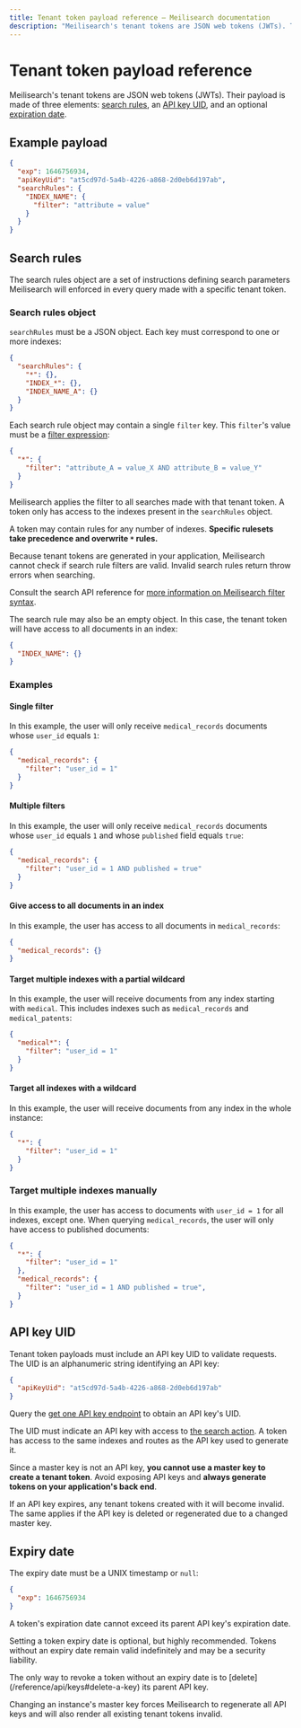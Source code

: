 ```yaml
---
title: Tenant token payload reference — Meilisearch documentation
description: "Meilisearch's tenant tokens are JSON web tokens (JWTs). Their payload is made of three elements: search rules, an API key UID, and an optional expiration date."
---
```


# Tenant token payload reference

Meilisearch's tenant tokens are JSON web tokens (JWTs). Their payload is made of three elements: [search rules](#search-rules), an [API key UID](#api-key-uid), and an optional [expiration date](#expiry-date).

## Example payload

```json
{
  "exp": 1646756934,
  "apiKeyUid": "at5cd97d-5a4b-4226-a868-2d0eb6d197ab",
  "searchRules": {
    "INDEX_NAME": {
      "filter": "attribute = value"
    }
  }
}
```

## Search rules

The search rules object are a set of instructions defining search parameters Meilisearch will enforced in every query made with a specific tenant token.

### Search rules object

`searchRules` must be a JSON object. Each key must correspond to one or more indexes:

```json
{
  "searchRules": {
    "*": {},
    "INDEX_*": {},
    "INDEX_NAME_A": {}
  }
}
```

Each search rule object may contain a single `filter` key. This `filter`'s value must be a [filter expression](/learn/filtering_and_sorting/filter_expression_reference):

```json
{
  "*": {
    "filter": "attribute_A = value_X AND attribute_B = value_Y"
  }
}
```

Meilisearch applies the filter to all searches made with that tenant token. A token only has access to the indexes present in the `searchRules` object.

A token may contain rules for any number of indexes. **Specific rulesets take precedence and overwrite `*` rules.**

<Capsule intent="danger">
Because tenant tokens are generated in your application, Meilisearch cannot check if search rule filters are valid. Invalid search rules return throw errors when searching.

Consult the search API reference for [more information on Meilisearch filter syntax](/reference/api/search#filter).
</Capsule>

The search rule may also be an empty object. In this case, the tenant token will have access to all documents in an index:

```json
{
  "INDEX_NAME": {}
}
```

### Examples

#### Single filter

In this example, the user will only receive `medical_records` documents whose `user_id` equals `1`:

```json
{
  "medical_records": {
    "filter": "user_id = 1"
  }
}
```

#### Multiple filters

In this example, the user will only receive `medical_records` documents whose `user_id` equals `1` and whose `published` field equals `true`:

```json
{
  "medical_records": {
    "filter": "user_id = 1 AND published = true"
  }
}
```

#### Give access to all documents in an index

In this example, the user has access to all documents in `medical_records`:

```json
{
  "medical_records": {}
}
```

#### Target multiple indexes with a partial wildcard

In this example, the user will receive documents from any index starting with `medical`. This includes indexes such as `medical_records` and `medical_patents`:

```json
{
  "medical*": {
    "filter": "user_id = 1"
  }
}
```

#### Target all indexes with a wildcard

In this example, the user will receive documents from any index in the whole instance:

```json
{
  "*": {
    "filter": "user_id = 1"
  }
}
```

### Target multiple indexes manually

In this example, the user has access to documents with `user_id = 1` for all indexes, except one. When querying `medical_records`, the user will only have access to published documents:

```json
{
  "*": {
    "filter": "user_id = 1"
  },
  "medical_records": {
    "filter": "user_id = 1 AND published = true",
  }
}
```

## API key UID

Tenant token payloads must include an API key UID to validate requests. The UID is an alphanumeric string identifying an API key:

```json
{
  "apiKeyUid": "at5cd97d-5a4b-4226-a868-2d0eb6d197ab"
}
```

Query the [get one API key endpoint](/reference/api/keys) to obtain an API key's UID.

The UID must indicate an API key with access to [the search action](/reference/api/keys#actions). A token has access to the same indexes and routes as the API key used to generate it.

Since a master key is not an API key, **you cannot use a master key to create a tenant token**. Avoid exposing API keys and **always generate tokens on your application's back end**.

<Capsule intent="warning" title="Tenant token and expired API keys">
If an API key expires, any tenant tokens created with it will become invalid. The same applies if the API key is deleted or regenerated due to a changed master key.
</Capsule>

## Expiry date

The expiry date must be a UNIX timestamp or `null`:

```json
{
  "exp": 1646756934
}
```

A token's expiration date cannot exceed its parent API key's expiration date.

Setting a token expiry date is optional, but highly recommended. Tokens without an expiry date remain valid indefinitely and may be a security liability.

<Capsule intent="danger" intent="Revoking a token without an expirty date">
The only way to revoke a token without an expiry date is to [delete](/reference/api/keys#delete-a-key) its parent API key.

Changing an instance's master key forces Meilisearch to regenerate all API keys and will also render all existing tenant tokens invalid.
</Capsule>
